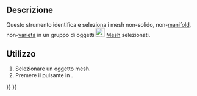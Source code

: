 <languages/>

<div class="mw-translate-fuzzy">
{{Docnav/it
|[[Arch_MeshToShape/it|Da Mesh a Forma]]
|[[Arch_RemoveShape/it|Rimuovi forma]]
|[[Arch_Workbench/it|Arch]]
|IconL=Arch_MeshToShape.svg
|IconR=Arch_RemoveShape.svg
|IconC=Workbench_Arch.svg
}}
</div>

{{VeryImportantMessage|THIS COMMAND IS PART OF THE INTEGRATED [[BIM_Workbench|BIM WORKBENCH]] IN V1.0<br>
This page has been updated for that version.}}

<div class="mw-translate-fuzzy">
{{GuiCommand/it
|Name=Arch SelectNonSolidMeshes
|Name/it=Seleziona le mesh non-manifold
|MenuLocation=Arch → Utilità → Seleziona le mesh non-manifold
|Workbenches=[[Arch_Workbench/it|Arch]]
|SeeAlso=[[Arch_SplitMesh/it|Dividi mesh]], [[Arch_MeshToShape/it|Da Mesh a Forma ]]
}}
</div>

<span id="Description"></span>
==Descrizione==

<div class="mw-translate-fuzzy">
Questo strumento identifica e seleziona i mesh non-solido, non-[https://en.wikipedia.org/wiki/Manifold manifold], non-[http://it.wikipedia.org/wiki/Varietà_(geometria) varietà] in un gruppo di oggetti [[Image:Workbench_Mesh.svg|24px]] [[Mesh_Workbench/it|Mesh]] selezionati.
</div>

<span id="Usage"></span>
==Utilizzo==

<div class="mw-translate-fuzzy">
# Selezionare un oggetto mesh.
# Premere il pulsante {{Button|[[Image:Arch SelectNonManifold.svg|24px]] [[Arch SelectNonSolidMeshes/it|Seleziona le mesh non solidi]]}} in {{MenuCommand|Arch → Utilità → Seleziona le mesh non solidi}}.
</div>


<div class="mw-translate-fuzzy">
{{Docnav/it
|[[Arch_MeshToShape/it|Da Mesh a Forma]]
|[[Arch_RemoveShape/it|Rimuovi forma]]
|[[Arch_Workbench/it|Arch]]
|IconL=Arch_MeshToShape.svg
|IconR=Arch_RemoveShape.svg
|IconC=Workbench_Arch.svg
}}
</div>

{{BIM_Tools_navi{{#translation:}}}}
{{Userdocnavi{{#translation:}}}}
